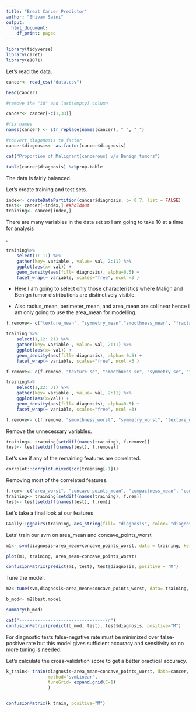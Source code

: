 ```yaml
---
title: "Breat Cancer Predictor"
author: "Shivam Saini"
output:
  html_document:
    df_print: paged
---
```


```r
library(tidyverse)
library(caret)
library(e1071)

```

Let's read the data.
```r
cancer<- read_csv("data.csv")
```
```r
head(cancer)
```
```r
#remove the "id" and last(empty) column

cancer<- cancer[-c(1,33)]

#fix names
names(cancer) <- str_replace(names(cancer), " ", "_")

#convert diagonosis to factor
cancer$diagnosis<- as.factor(cancer$diagnosis)
```


```r
cat("Proportion of Malignant(cancerous) v/s Benign tumors")

table(cancer$diagnosis) %>%prop.table
```

The data is fairly balanced.

Let's create training and test sets.

```r
index<- createDataPartition(cancer$diagnosis, p= 0.7, list = FALSE)
test<- cancer[-index,] ##holdout
training<- cancer[index,]
```




There are many variables in the data set so I am going to take 10 at a time for analysis

. 
```r
training%>%
    select(1: 11) %>%
    gather(key= variable , value= val, 2:11) %>%
    ggplot(aes(x= val)) + 
    geom_density(aes(fill= diagnosis), alpha=0.5) + 
    facet_wrap(~ variable, scales="free", ncol =3 )

```

* Here I am going to select only those characteristics where Malign and Benign tumor distributions are distinctively visible.

* Also radius_mean, perimeter_mean, and area_mean are collinear hence i am only going to use the area_mean for modelling.

```r
f.remove<- c("texture_mean", "symmetry_mean","smoothness_mean", "fractal_dimension_mean", "radius_mean", "perimeter_mean")

training %>%
    select(1,12: 21) %>%
    gather(key= variable , value= val, 2:11) %>%
    ggplot(aes(x= val)) + 
    geom_density(aes(fill= diagnosis), alpha= 0.5) + 
    facet_wrap(~ variable, scales="free", ncol =3 )
```

```r
f.remove<- c(f.remove, "texture_se", "smoothness_se", "symmetry_se", "fractal_dimension_se", "concavity_se", "concave_points_se", "radius_se", "perimeter_se", "area_se")
```

```r
training%>%
    select(1,22: 31) %>%
    gather(key= variable , value= val, 2:11) %>%
    ggplot(aes(x=val)) + 
    geom_density(aes(fill= diagnosis), alpha=0.5) + 
    facet_wrap(~ variable, scales="free", ncol =3)

```


```r
f.remove<- c(f.remove, "smoothness_worst", "symmetry_worst", "texture_worst", "radius_worst", "perimeter_worst")
```


Remove the unnecessary variables.
```r
training<- training[setdiff(names(training), f.remove)]
test<- test[setdiff(names(test), f.remove)]

```


Let's see if any of the remaining features are correlated.

```r
corrplot::corrplot.mixed(cor(training[-1]))
```

Removing most of the correlated features.

```r
f.rem<- c("area_worst", "concave points_mean", "compactness_mean", "concavity_mean", "compactness_worst")
training<- training[setdiff(names(training), f.rem)]
test<- test[setdiff(names(test), f.rem)]
```

Let's take a final look at our features

```r
GGally::ggpairs(training, aes_string(fill= "diagnosis", color= "diagnosis"))
```

Lets' train our svm on area_mean and concave_points_worst

```r
m1<- svm(diagnosis~area_mean+concave_points_worst, data = training, kernel='linear', cost=1)

plot(m1, training, area_mean~concave_points_worst)
```

```r
confusionMatrix(predict(m1, test), test$diagnosis, positive = "M")
```
Tune the model.
```r

m2<-tune(svm,diagnosis~area_mean+concave_points_worst, data= training, kernel='linear', ranges= list(cost=c(0.1,1,10,100,1000)))

b_mod<- m2$best.model


```


```r
summary(b_mod)

cat("---------------------------------\n")
confusionMatrix(predict(b_mod, test), test$diagnosis, positive="M")
```

For diagnostic tests false-negative rate must be minimized over false-positive rate but this model gives sufficient accuracy  and sensitivity so no more tuning is needed. 

Let's calculate the cross-validation score to get a better practical accuracy.

```r

k_train<- train(diagnosis~area_mean+concave_points_worst, data=cancer, trControl= trainControl(method='cv', n=5), 
                method='svmLinear',
                tuneGrid= expand.grid(C=1)
                )


confusionMatrix(k_train, positive="M")
```








